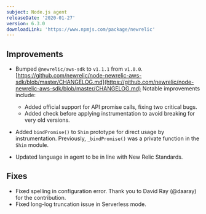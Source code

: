 ```yaml
---
subject: Node.js agent
releaseDate: '2020-01-27'
version: 6.3.0
downloadLink: 'https://www.npmjs.com/package/newrelic'
---
```


## Improvements

* Bumped `@newrelic/aws-sdk` to `v1.1.1` from `v1.0.0`. [https://github.com/newrelic/node-newrelic-aws-sdk/blob/master/CHANGELOG.md](https://github.com/newrelic/node-newrelic-aws-sdk/blob/master/CHANGELOG.md) Notable improvements include:

  * Added official support for API promise calls, fixing two critical bugs.
  * Added check before applying instrumentation to avoid breaking for very old versions.
* Added `bindPromise()` to `Shim` prototype for direct usage by instrumentation. Previously, `_bindPromise()` was a private function in the `Shim` module.
* Updated language in agent to be in line with New Relic Standards.

## Fixes

* Fixed spelling in configuration error. Thank you to David Ray (@daaray) for the contribution.
* Fixed long-log truncation issue in Serverless mode.
